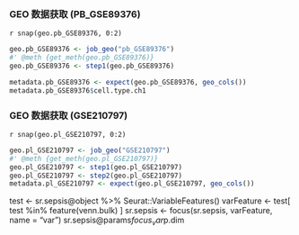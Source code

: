 

### GEO 数据获取 (PB_GSE89376)

`r snap(geo.pb_GSE89376, 0:2)`

```r
geo.pb_GSE89376 <- job_geo("pb_GSE89376")
#' @meth {get_meth(geo.pb_GSE89376)}
geo.pb_GSE89376 <- step1(geo.pb_GSE89376)

metadata.pb_GSE89376 <- expect(geo.pb_GSE89376, geo_cols())
metadata.pb_GSE89376$cell.type.ch1
```

### GEO 数据获取 (GSE210797)

`r snap(geo.pl_GSE210797, 0:2)`

```r
geo.pl_GSE210797 <- job_geo("GSE210797")
#' @meth {get_meth(geo.pl_GSE210797)}
geo.pl_GSE210797 <- step1(geo.pl_GSE210797)
geo.pl_GSE210797 <- step2(geo.pl_GSE210797)
metadata.pl_GSE210797 <- expect(geo.pl_GSE210797, geo_cols())
```

test <- sr.sepsis@object %>% Seurat::VariableFeatures()
varFeature <- test[ test %in% feature(venn.bulk) ]
sr.sepsis <- focus(sr.sepsis, varFeature, name = "var")
sr.sepsis@params$focus_var$p.dim
